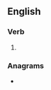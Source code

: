 ==English==

===Verb===
{{head|en|present participle}}

# {{present participle of|zipper|lang=en|nocat=1}}

===Anagrams===
* {{anagrams|en|rezipping}}